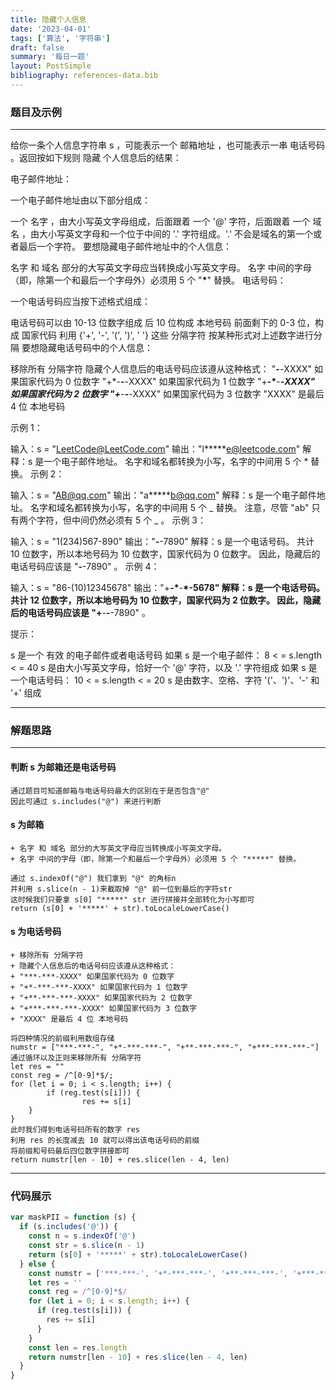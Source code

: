 ```yaml
---
title: 隐藏个人信息
date: '2023-04-01'
tags: ['算法', '字符串']
draft: false
summary: '每日一题'
layout: PostSimple
bibliography: references-data.bib
---
```


### 题目及示例

---

给你一条个人信息字符串 s ，可能表示一个 邮箱地址 ，也可能表示一串 电话号码 。返回按如下规则 隐藏 个人信息后的结果：

电子邮件地址：

一个电子邮件地址由以下部分组成：

一个 名字 ，由大小写英文字母组成，后面跟着
一个 '@' 字符，后面跟着
一个 域名 ，由大小写英文字母和一个位于中间的 '.' 字符组成。'.' 不会是域名的第一个或者最后一个字符。
要想隐藏电子邮件地址中的个人信息：

名字 和 域名 部分的大写英文字母应当转换成小写英文字母。
名字 中间的字母（即，除第一个和最后一个字母外）必须用 5 个 "**\***" 替换。
电话号码：

一个电话号码应当按下述格式组成：

电话号码可以由 10-13 位数字组成
后 10 位构成 本地号码
前面剩下的 0-3 位，构成 国家代码
利用 {'+', '-', '(', ')', ' '} 这些 分隔字符 按某种形式对上述数字进行分隔
要想隐藏电话号码中的个人信息：

移除所有 分隔字符
隐藏个人信息后的电话号码应该遵从这种格式：
"**_-_**-XXXX" 如果国家代码为 0 位数字
"+\*-**_-_**-XXXX" 如果国家代码为 1 位数字
"+**-\***-**_-XXXX" 如果国家代码为 2 位数字
"+_**-**_-_**-XXXX" 如果国家代码为 3 位数字
"XXXX" 是最后 4 位 本地号码

示例 1：

输入：s = "LeetCode@LeetCode.com"
输出："l**\***e@leetcode.com"
解释：s 是一个电子邮件地址。
名字和域名都转换为小写，名字的中间用 5 个 \* 替换。
示例 2：

输入：s = "AB@qq.com"
输出："a**\***b@qq.com"
解释：s 是一个电子邮件地址。
名字和域名都转换为小写，名字的中间用 5 个 _ 替换。
注意，尽管 "ab" 只有两个字符，但中间仍然必须有 5 个 _ 。
示例 3：

输入：s = "1(234)567-890"
输出："**_-_**-7890"
解释：s 是一个电话号码。
共计 10 位数字，所以本地号码为 10 位数字，国家代码为 0 位数字。
因此，隐藏后的电话号码应该是 "**_-_**-7890" 。
示例 4：

输入：s = "86-(10)12345678"
输出："+**-\***-**\*-5678"
解释：s 是一个电话号码。
共计 12 位数字，所以本地号码为 10 位数字，国家代码为 2 位数字。
因此，隐藏后的电话号码应该是 "+**-**_-_**-7890" 。

提示：

s 是一个 有效 的电子邮件或者电话号码
如果 s 是一个电子邮件：
8 < = s.length < = 40
s 是由大小写英文字母，恰好一个 '@' 字符，以及 '.' 字符组成
如果 s 是一个电话号码：
10 < = s.length < = 20
s 是由数字、空格、字符 '('、')'、'-' 和 '+' 组成

---

### 解题思路

---

#### 判断 s 为邮箱还是电话号码

```
通过题目可知道邮箱与电话号码最大的区别在于是否包含"@"
因此可通过 s.includes("@") 来进行判断
```

#### s 为邮箱

```
+ 名字 和 域名 部分的大写英文字母应当转换成小写英文字母。
+ 名字 中间的字母（即，除第一个和最后一个字母外）必须用 5 个 "*****" 替换。

通过 s.indexOf("@") 我们拿到 "@" 的角标n
并利用 s.slice(n - 1)来截取掉 "@" 前一位到最后的字符str
这时候我们只要拿 s[0] "*****" str 进行拼接并全部转化为小写即可
return (s[0] + '*****' + str).toLocaleLowerCase()
```

#### s 为电话号码

```
+ 移除所有 分隔字符
+ 隐藏个人信息后的电话号码应该遵从这种格式：
+ "***-***-XXXX" 如果国家代码为 0 位数字
+ "+*-***-***-XXXX" 如果国家代码为 1 位数字
+ "+**-***-***-XXXX" 如果国家代码为 2 位数字
+ "+***-***-***-XXXX" 如果国家代码为 3 位数字
+ "XXXX" 是最后 4 位 本地号码

将四种情况的前缀利用数组存储
numstr = ["***-***-", "+*-***-***-", "+**-***-***-", "+***-***-***-"]
通过循环以及正则来移除所有 分隔字符
let res = ""
const reg = /^[0-9]*$/;
for (let i = 0; i < s.length; i++) {
        if (reg.test(s[i])) {
                res += s[i]
    }
}
此时我们得到电话号码所有的数字 res
利用 res 的长度减去 10 就可以得出该电话号码的前缀
将前缀和号码最后四位数字拼接即可
return numstr[len - 10] + res.slice(len - 4, len)
```

---

### 代码展示

```js
var maskPII = function (s) {
  if (s.includes('@')) {
    const n = s.indexOf('@')
    const str = s.slice(n - 1)
    return (s[0] + '*****' + str).toLocaleLowerCase()
  } else {
    const numstr = ['***-***-', '+*-***-***-', '+**-***-***-', '+***-***-***-']
    let res = ''
    const reg = /^[0-9]*$/
    for (let i = 0; i < s.length; i++) {
      if (reg.test(s[i])) {
        res += s[i]
      }
    }
    const len = res.length
    return numstr[len - 10] + res.slice(len - 4, len)
  }
}
```
